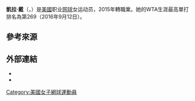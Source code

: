 {{Infobox 网球
|姓名=Kayla Day
|image= [[File:Kayla_Day_Wimbledon_2016.jpg|250px]]
|国籍={{USA}}
|生年=1999年
|生日={{birth date and age|mf=yes|1999|9|28}}
|出生地=[[美國|美國]]
|居住地=[[美國|美國]]
|身高=173
|体重=60
|持拍手=左
|反拍=雙手
|转职业年=2015年
|球拍=
|球衣=
|球鞋=
|单打最高排名=269（2016年9月12日）
|双打最高排名=
|现单打排名=
|现双打排名=
|单打冠军头衔=（WTA）0（ITF）0
|双打冠军头衔=（WTA）0（ITF）0
|职业战绩=
|雙打職業戰績=
|奖金=$13,226[[美元|美元]]
|澳网最好成绩=
|法网最好成绩=
|温网最好成绩=
|美网最好成绩=第二輪（2016）
|澳網雙打最好成績=
|法網雙打最好成績=
|溫網雙打最好成績=
|美網雙打最好成績=
|大满贯个数=
|奥运会最好成绩=
}}

'''凱拉·戴'''（{{lang-en|'''Kayla Day'''}}，{{bd|1999年|9月28日|catIdx=Day, Kayla}}）是[[美國|美國]]职业[[网球|网球]]女运动员，2015年轉職業。她的WTA生涯最高單打排名為第269（2016年9月12日）。

==參考來源==
{{reflist}}

==外部連結==
{{Commonscat|Kayla Day}}
* {{WTA|23863}}
* {{ITF Profile|id=100203304}}

{{DEFAULTSORT:Day, Kayla}}

[[Category:美國女子網球運動員|Category:美國女子網球運動員]]